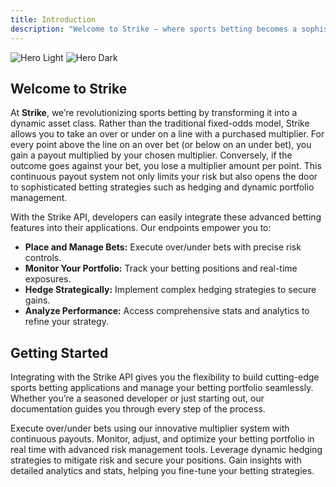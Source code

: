 ```yaml
---
title: Introduction
description: "Welcome to Strike – where sports betting becomes a sophisticated asset class and your portfolio is managed like a pro."
---
```


<img
  className="block dark:hidden"
  src="/images/strike.png"
  alt="Hero Light"
/>
<img
  className="hidden dark:block"
  src="/images/strike.png"
  alt="Hero Dark"
/>

## Welcome to Strike

At **Strike**, we’re revolutionizing sports betting by transforming it into a dynamic asset class. Rather than the traditional fixed-odds model, Strike allows you to take an over or under on a line with a purchased multiplier. For every point above the line on an over bet (or below on an under bet), you gain a payout multiplied by your chosen multiplier. Conversely, if the outcome goes against your bet, you lose a multiplier amount per point. This continuous payout system not only limits your risk but also opens the door to sophisticated betting strategies such as hedging and dynamic portfolio management.

With the Strike API, developers can easily integrate these advanced betting features into their applications. Our endpoints empower you to:
- **Place and Manage Bets:** Execute over/under bets with precise risk controls.
- **Monitor Your Portfolio:** Track your betting positions and real-time exposures.
- **Hedge Strategically:** Implement complex hedging strategies to secure gains.
- **Analyze Performance:** Access comprehensive stats and analytics to refine your strategy.

## Getting Started

Integrating with the Strike API gives you the flexibility to build cutting-edge sports betting applications and manage your betting portfolio seamlessly. Whether you’re a seasoned developer or just starting out, our documentation guides you through every step of the process.

<CardGroup cols={2}>
  <Card
    title="Place Your Bets"
    icon="bullseye"
    href="https://strike.com/docs/api/place-bet"
  >
    Execute over/under bets using our innovative multiplier system with continuous payouts.
  </Card>
  <Card
    title="Manage Your Portfolio"
    icon="chart-line"
    href="https://strike.com/docs/api/portfolio-management"
  >
    Monitor, adjust, and optimize your betting portfolio in real time with advanced risk management tools.
  </Card>
</CardGroup>

<CardGroup cols={2}>
  <Card
    title="Hedge Your Bets"
    icon="exchange-alt"
    href="https://strike.com/docs/api/hedging-strategies"
  >
    Leverage dynamic hedging strategies to mitigate risk and secure your positions.
  </Card>
  <Card
    title="Analyze Performance"
    icon="chart-pie"
    href="https://strike.com/docs/api/performance-analysis"
  >
    Gain insights with detailed analytics and stats, helping you fine-tune your betting strategies.
  </Card>
</CardGroup>
